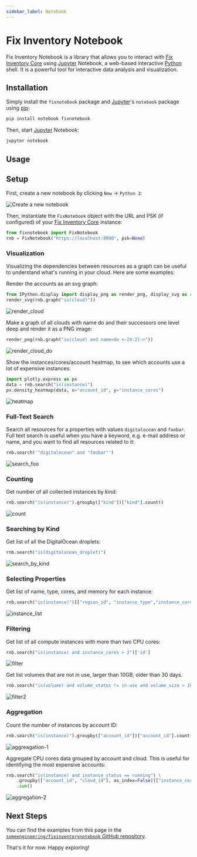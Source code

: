 ```yaml
---
sidebar_label: Notebook
---
```


# Fix Inventory Notebook

Fix Inventory Notebook is a library that allows you to interact with [Fix Inventory Core](../components/core.mdx) using [Jupyter](https://jupyter.org) Notebook, a web-based interactive [Python](https://python.org) shell. It is a powerful tool for interactive data analysis and visualization.

## Installation

Simply install the `fixnotebook` package and [Jupyter](https://jupyter.org)'s `notebook` package using [pip](https://pip.pypa.io):

```bash
pip install notebook fixnotebook
```

Then, start [Jupyter](https://jupyter.org) Notebook:

```bash
jupyter notebook
```

## Usage

## Setup

First, create a new notebook by clicking `New` &rarr; `Python 3`:

![Create a new notebook](./img/create_new_notebook.png)

Then, instantiate the `FixNotebook` object with the URL and PSK (if configured) of your [Fix Inventory Core](../components/core.mdx) instance:

```python
from fixnotebook import FixNotebook
rnb = FixNotebook("https://localhost:8900", psk=None)
```

### Visualization

Visualizing the dependencies between resources as a graph can be useful to understand what's running in your cloud. Here are some examples:

Render the accounts as an svg graph:

```python
from IPython.display import display_png as render_png, display_svg as render_svg
render_svg(rnb.graph("is(cloud)"))
```

![render_cloud](./img/render_cloud.png)

Make a graph of all clouds with name do and their successors one level deep and render it as a PNG image:

```python
render_png(rnb.graph("is(cloud) and name=do <-[0:2]->"))
```

![render_cloud_do](./img/render_cloud_do.png)

Show the instances/cores/account heatmap, to see which accounts use a lot of expensive instances:

```python
import plotly.express as px
data = rnb.search("is(instance)")
px.density_heatmap(data, x="account_id", y="instance_cores")
```

![heatmap](./img/plotly_heatmap.png)

### Full-Text Search

Search all resources for a properties with values `digitalocean` and `foobar`. Full text search is useful when you have a keyword, e.g. e-mail address or name, and you want to find all resources related to it:

```python
rnb.search('"digitalocean" and "foobar"')
```

![search_foo](./img/search_foo.png)

### Counting

Get number of all collected instances by kind:

```python
rnb.search("is(instance)").groupby(["kind"])["kind"].count()
```

![count](./img/count.png)

### Searching by Kind

Get list of all the DigitalOcean droplets:

```python
rnb.search("is(digitalocean_droplet)")
```

![search_by_kind](./img/search_by_kind.png)

### Selecting Properties

Get list of name, type, cores, and memory for each instance:

```python
rnb.search("is(instance)")[["region_id", "instance_type","instance_cores", "instance_memory"]]
```

![instance_list](./img/instance_list.png)

### Filtering

Get list of all compute instances with more than two CPU cores:

```python
rnb.search("is(instance) and instance_cores > 2")['id']
```

![filter](./img/filter.png)

Get list volumes that are not in use, larger than 10GB, older than 30 days.

```python
rnb.search("is(volume) and volume_status != in-use and volume_size > 10 and age > 30d")['id']
```

![filter2](./img/filter-2.png)

### Aggregation

Count the number of instances by account ID:

```python
rnb.search("is(instance)").groupby(["account_id"])["account_id"].count()
```

![aggreagation-1](./img/aggregation-1.png)

Aggregate CPU cores data grouped by account and cloud. This is useful for identifying the most expensive accounts:

```python
rnb.search("is(instance) and instance_status == running") \
    .groupby(["account_id", "cloud_id"], as_index=False)[["instance_cores"]] \
    .sum()
```

![aggregation-2](./img/aggregation-2.png)

## Next Steps

You can find the examples from this page in the [`someengineering/fixinventorynotebook` GitHub repository](https://github.com/someengineering/fixinventorynotebook/blob/main/examples/example.ipynb).

That's it for now. Happy exploring!
